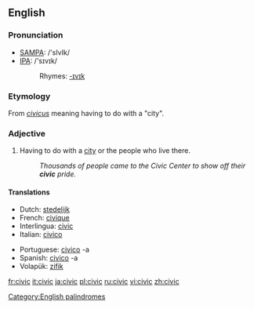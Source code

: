 {{wikipedia}}
==English==
[[Category:English palindromes]]
===Pronunciation===
*[[w:SAMPA|SAMPA]]: /'sIvIk/
*[[w:IPA|IPA]]: /'sɪvɪk/
*:Rhymes: [[Rhymes:English:-ɪvɪk|-ɪvɪk]]

===Etymology===
From {{L.}} ''[[civicus]]'' meaning having to do with a "city".

===Adjective===
{{en-adj}}
# Having to do with a [[city]] or the people who live there.
#: ''Thousands of people came to the Civic Center to show off their '''civic''' pride.''

====Translations====
{{top}}
*Dutch: [[stedelijk]]
*French: [[civique]]
*Interlingua: [[civic]]
*Italian: [[civico]]
{{mid}}
*Portuguese: [[civico]] -a
*Spanish: [[civico]] -a
*Volapük: [[zifik]]
{{bottom}}

[[fr:civic]]
[[it:civic]]
[[ja:civic]]
[[pl:civic]]
[[ru:civic]]
[[vi:civic]]
[[zh:civic]]